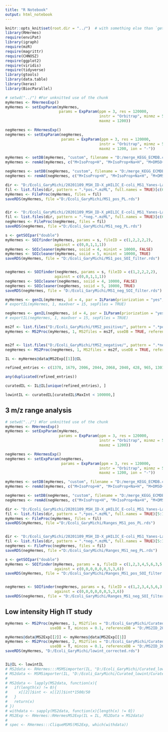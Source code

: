 ```yaml
---
title: "R Notebook"
output: html_notebook
---
```


```r
knitr::opts_knit$set(root.dir = "../")  # with something else than `getwd()`
library(RHermes)
require(enviPat)
library(igraph)
require(mzR)
require(magrittr)
require(CHNOSZ)
require(ggplot2)
require(viridis)
require(tidyverse)
library(gtools)
library(data.table)
library(keras)
library(BiocParallel)
```

```r
# setwd("../") #For unknitted use of the chunk
myHermes <- RHermesExp()
myHermes <- setExpParam(myHermes,
                        params = ExpParam(ppm = 3, res = 120000,
                                          instr = "Orbitrap", minmz = 50,
                                          maxmz = 1200))

negHermes <- RHermesExp()
negHermes <- setExpParam(negHermes,
                         params = ExpParam(ppm = 3, res = 120000,
                                          instr = "Orbitrap", minmz = 50,
                                          maxmz = 1200, ion = "-"))

```


```r
myHermes <- setDB(myHermes, "custom", filename = "D:/merge_KEGG_ECMDB.csv") 
myHermes <- remAd(myHermes, c("M+IsoProp+H", "M+IsoProp+Na+H", "M+DMSO+H"))

negHermes <- setDB(negHermes, "custom", filename = "D:/merge_KEGG_ECMDB.csv")
negHermes <- remAd(negHermes, c("M+IsoProp+H", "M+IsoProp+Na+H", "M+DMSO+H"))

```



```r
dir <- "D:/Ecoli_GaryMichi/20201109_MSH_ID-X_pHILIC_E-coli_MS1_Yanes-Lab/MS1_positive/"
fil <- list.files(dir, pattern = ".*pos.*.mzML", full.names = TRUE)[c(6,9)] #Blank and Sample
myHermes <- FileProc(myHermes, files = fil)
saveRDS(myHermes, file ="D:/Ecoli_GaryMichi/MS1_pos_PL.rds")


dir <- "D:/Ecoli_GaryMichi/20201109_MSH_ID-X_pHILIC_E-coli_MS1_Yanes-Lab/MS1_negative/"
fil <- list.files(dir, pattern = ".*neg.*.mzML", full.names = TRUE)[c(6,9)]
negHermes <- FileProc(negHermes, files = fil)
saveRDS(negHermes, file ="D:/Ecoli_GaryMichi/MS1_neg_PL.rds")

```

```r
s <- getSOIpar("double")
myHermes <- SOIfinder(myHermes, params = s, fileID = c(1,2,2,2,2),
                      against = c(0,0,1,1,1))
myHermes <- SOIcleaner(myHermes, soiid = 4, minint = 10000, FALSE)
myHermes <- SOIcleaner(myHermes, soiid = 5, minint = 10000, TRUE)
saveRDS(myHermes, file = "D:/Ecoli_GaryMichi/MS1_pos_SOI_filter.rds")


negHermes <- SOIfinder(negHermes, params = s, fileID = c(1,2,2,2,2),
                      against = c(0,0,1,1,1))
negHermes <- SOIcleaner(negHermes, soiid = 4, 10000, FALSE)
negHermes <- SOIcleaner(negHermes, soiid = 5, 10000, TRUE)
saveRDS(negHermes, file = "D:/Ecoli_GaryMichi/MS1_neg_SOI_filter.rds")

```


```r
myHermes <- genIL(myHermes, id = 4, par = ILParam(priorization = "yes", ad = c("M+H", "M+NH4", "M+CH3OH+H")))
# exportIL(myHermes, 1, maxOver = 15, sepFiles = TRUE)

negHermes <- genIL(negHermes, id = 4, par = ILParam(priorization = "yes", ad = c("M-H")))
# exportIL(negHermes, 1, maxOver = 15, sepFiles = TRUE)

```

```r
ms2f <- list.files("D:/Ecoli_GaryMichi/tMS2_positive/", pattern = ".*pos.*.mzML", full.names = TRUE)
myHermes <- MS2Proc(myHermes, 1, MS2files = ms2f, useDB = TRUE, referenceDB = "D:/MS2ID_20200824_202808.rds")


ms2f <- list.files("D:/Ecoli_GaryMichi/tMS2_negative/", pattern = ".*neg.*.mzML", full.names = TRUE)
negHermes <- MS2Proc(negHermes, 1, MS2files = ms2f, useDB = TRUE, referenceDB = "D:/MS2ID_20200824_202808.rds")
```



```r
IL <- myHermes@data@MS2Exp[[1]]@IL

refined_entries <- c(1378, 1679, 2006, 2044, 2068, 2040, 428, 965, 1301, 1266, 446, 1021, 879, 1469, 1556, 1655, 487,551, 1629, 501, 582, 1908, 1456, 1309, 730, 1760, 1832, 1599, 1645, 1540, 1792, 227, 487, 551, 1371, 1540, 1608, 1141, 1348, 469, 564, 2046, 1375, 1491, 1435, 1953, 1268, 2087, 1339, 1929, 210, 2109)

any(duplicated(refined_entries))

curatedIL <- IL@IL[unique(refined_entries), ]

lowintIL <- curatedIL[curatedIL$MaxInt < 100000,]

```



## 3 m/z range analysis
```r
# setwd("../") #For unknitted use of the chunk
myHermes <- RHermesExp()
myHermes <- setExpParam(myHermes,
                        params = ExpParam(ppm = 3, res = 120000,
                                          instr = "Orbitrap", minmz = 50,
                                          maxmz = 1200))

negHermes <- RHermesExp()
negHermes <- setExpParam(negHermes,
                         params = ExpParam(ppm = 3, res = 120000,
                                          instr = "Orbitrap", minmz = 50,
                                          maxmz = 1200, ion = "-"))

```


```r
myHermes <- setDB(myHermes, "custom", filename = "D:/merge_KEGG_ECMDB.csv") 
myHermes <- remAd(myHermes, c("M+IsoProp+H", "M+IsoProp+Na+H", "M+DMSO+H"))

negHermes <- setDB(negHermes, "custom", filename = "D:/merge_KEGG_ECMDB.csv")
negHermes <- remAd(negHermes, c("M+IsoProp+H", "M+IsoProp+Na+H", "M+DMSO+H"))

```



```r
dir <- "D:/Ecoli_GaryMichi/20201109_MSH_ID-X_pHILIC_E-coli_MS1_Yanes-Lab/MS1_positive/"
fil <- list.files(dir, pattern = ".*pos.*.mzML", full.names = TRUE)[5:10] 
myHermes <- FileProc(myHermes, files = fil)
saveRDS(myHermes, file ="D:/Ecoli_GaryMichi/Ranges_MS1_pos_PL.rds")


dir <- "D:/Ecoli_GaryMichi/20201109_MSH_ID-X_pHILIC_E-coli_MS1_Yanes-Lab/MS1_negative/"
fil <- list.files(dir, pattern = ".*neg.*.mzML", full.names = TRUE)[5:10]
negHermes <- FileProc(negHermes, files = fil)
saveRDS(negHermes, file ="D:/Ecoli_GaryMichi/Ranges_MS1_neg_PL.rds")

```

```r
s <- getSOIpar("double")
myHermes <- SOIfinder(myHermes, params = s, fileID = c(1,2,3,4,5,6,3,5,5),
                      against = c(0,0,0,0,0,0,5,3,6))
saveRDS(myHermes, file = "D:/Ecoli_GaryMichi/Ranges_MS1_pos_SOI_filter.rds")


negHermes <- SOIfinder(negHermes, params = s, fileID = c(1,2,3,4,5,6,3,5,5),
                      against = c(0,0,0,0,0,0,5,3,6))
saveRDS(negHermes, file = "D:/Ecoli_GaryMichi/Ranges_MS1_neg_SOI_filter.rds")

```

## Low intensity High IT study

```r


myHermes <- MS2Proc(myHermes, 1, MS2files = "D:/Ecoli_GaryMichi/Curated_lowint/Curated_lowint/UNL_Ecoli_low-int_pos.mzML",
                    useDB = T, mincos = 0.1, referenceDB = "D:/MS2ID_20200824_202808.rds")

myHermes@data@MS2Exp[[2]] <- myHermes@data@MS2Exp[[1]] 
myHermes <- MS2Proc(myHermes, 2, MS2files = "D:/Ecoli_GaryMichi/Curated_lowint/Curated_lowint/UNL_Ecoli_low-int_HCD50_pos.mzML",
                    useDB = T, mincos = 0.1, referenceDB = "D:/MS2ID_20200824_202808.rds")
saveRDS(myHermes, "D:/Ecoli_GaryMichi/lowint_corrected.rds")


IL@IL <- lowintIL
# MS2data <- RHermes:::MSMSimporter(IL, "D:/Ecoli_GaryMichi/Curated_lowint/Curated_lowint/UNL_Ecoli_low-int_pos.mzML")
# MS2data <- MSMSimporter(IL, "D:/Ecoli_GaryMichi/Curated_lowint/Curated_lowint/UNL_Ecoli_low-int_pos.mzML")
# 
# MS2data <- lapply(MS2data, function(x){
#   if(length(x) != 0){
#     x[[2]]$int <- x[[2]]$int*1500/50
#   }
#   return(x)
# })
# withdata <- sapply(MS2data, function(x){length(x) != 0})
# MS2Exp <- RHermes::RHermesMS2Exp(IL = IL, MS2Data = MS2data)
# 
# spec <- RHermes:::CliqueMSMS(MS2Exp, which(withdata))


```



